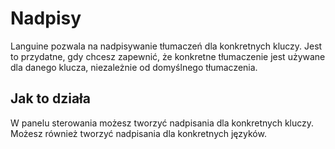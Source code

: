 # Nadpisy

Languine pozwala na nadpisywanie tłumaczeń dla konkretnych kluczy. Jest to przydatne, gdy chcesz zapewnić, że konkretne tłumaczenie jest używane dla danego klucza, niezależnie od domyślnego tłumaczenia.

## Jak to działa

W panelu sterowania możesz tworzyć nadpisania dla konkretnych kluczy. Możesz również tworzyć nadpisania dla konkretnych języków.